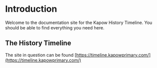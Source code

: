 # Introduction
 
Welcome to the documentation site for the Kapow History Timeline. You should be able to find everything you need here.

## The History Timeline

The site in question can be found [https://timeline.kapowprimary.com/](https://timeline.kapowprimary.com/)